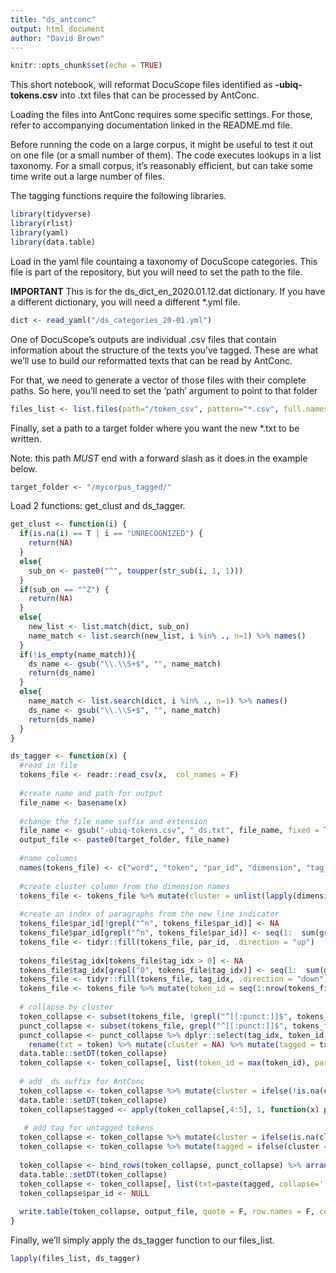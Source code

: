 ```yaml
---
title: "ds_antconc"
output: html_document
author: "David Brown"
---
```


```r
knitr::opts_chunk$set(echo = TRUE)
```

This short notebook, will reformat DocuScope files identified as **-ubiq-tokens.csv** into .txt files that can be processed by AntConc.

Loading the files into AntConc requires some specific settings. For those, refer to accompanying documentation linked in the README.md file.

Before running the code on a large corpus, it might be useful to test it out on one file (or a small number of them). The code executes lookups in a list taxonomy. For a small corpus, it's reasonably efficient, but can take some time write out a large number of files.

The tagging functions require the following libraries.

```r
library(tidyverse)
library(rlist)
library(yaml)
library(data.table)
```

Load in the yaml file countaing a taxonomy of DocuScope categories. This file is part of the repository, but you will need to set the path to the file.

**IMPORTANT** This is for the ds_dict_en_2020.01.12.dat dictionary. If you have a different dictionary, you will need a different *.yml file.

```r
dict <- read_yaml("/ds_categories_20-01.yml")
```

One of DocuScope's outputs are individual .csv files that contain information about the structure of the texts you've tagged. These are what we'll use to build our reformatted texts that can be read by AntConc.

For that, we need to generate a vector of those files with their complete paths. So here, you'll need to set the 'path' argument to point to that folder

```r
files_list <- list.files(path="/token_csv", pattern="*.csv", full.names=TRUE, recursive=FALSE)
```

Finally, set a path to a target folder where you want the new *.txt to be written.

Note: this path *MUST* end with a forward slash as it does in the example below.

```r
target_folder <- "/mycorpus_tagged/"
```

Load 2 functions: get_clust and ds_tagger.

```r
get_clust <- function(i) {
  if(is.na(i) == T | i == "UNRECOGNIZED") {
    return(NA)
  }
  else{
    sub_on <- paste0("^", toupper(str_sub(i, 1, 1)))
  }
  if(sub_on == "^Z") {
    return(NA)
  }
  else{
    new_list <- list.match(dict, sub_on)
    name_match <- list.search(new_list, i %in% ., n=1) %>% names()
  }
  if(!is_empty(name_match)){
    ds_name <- gsub("\\.\\S+$", "", name_match)
    return(ds_name)
  }
  else{
    name_match <- list.search(dict, i %in% ., n=1) %>% names()
    ds_name <- gsub("\\.\\S+$", "", name_match)
    return(ds_name)
  }
}

ds_tagger <- function(x) {
  #read in file
  tokens_file <- readr::read_csv(x,  col_names = F)
  
  #create name and path for output
  file_name <- basename(x)
  
  #change the file name suffix and extension
  file_name <- gsub("-ubiq-tokens.csv", "_ds.txt", file_name, fixed = T)
  output_file <- paste0(target_folder, file_name)
  
  #name columns
  names(tokens_file) <- c("word", "token", "par_id", "dimension", "tag_idx")
  
  #create cluster column from the dimension names
  tokens_file <- tokens_file %>% mutate(cluster = unlist(lapply(dimension, get_clust)))
  
  #create an index of paragraphs from the new line indicator
  tokens_file$par_id[!grepl("^n", tokens_file$par_id)] <- NA
  tokens_file$par_id[grepl("^n", tokens_file$par_id)] <- seq(1:  sum(grepl("^n", tokens_file$par_id)))
  tokens_file <- tidyr::fill(tokens_file, par_id, .direction = "up")
  
  tokens_file$tag_idx[tokens_file$tag_idx > 0] <- NA
  tokens_file$tag_idx[grepl("0", tokens_file$tag_idx)] <- seq(1:  sum(grepl("0", tokens_file$tag_idx)))
  tokens_file <- tidyr::fill(tokens_file, tag_idx, .direction = "down")
  tokens_file <- tokens_file %>% mutate(token_id = seq(1:nrow(tokens_file)))
  
  # collapse by cluster
  token_collapse <- subset(tokens_file, !grepl("^[[:punct:]]$", tokens_file$token))
  punct_collapse <- subset(tokens_file, grepl("^[[:punct:]]$", tokens_file$token))
  punct_collapse <- punct_collapse %>% dplyr::select(tag_idx, token_id, par_id, token, cluster) %>%
    rename(txt = token) %>% mutate(cluster = NA) %>% mutate(tagged = txt)
  data.table::setDT(token_collapse)
  token_collapse <- token_collapse[, list(token_id = max(token_id), par_id = unique(par_id), txt=paste(word, collapse='_'), cluster = unique(cluster)) , by = "tag_idx"]
  
  # add _ds suffix for AntConc
  token_collapse <- token_collapse %>% mutate(cluster = ifelse(!is.na(cluster), paste0(cluster, "_ds"), NA))
  data.table::setDT(token_collapse)
  token_collapse$tagged <- apply(token_collapse[,4:5], 1, function(x) paste(x[!is.na(x)], collapse = "$"))
  
   # add tag for untagged tokens
  token_collapse <- token_collapse %>% mutate(cluster = ifelse(is.na(cluster), "Untagged_ds", cluster))
  token_collapse <- token_collapse %>% mutate(tagged = ifelse(cluster == "Untagged_ds", paste0(token_collapse$tagged, "$Untagged_ds"), tagged))
 
  token_collapse <- bind_rows(token_collapse, punct_collapse) %>% arrange(token_id)
  data.table::setDT(token_collapse)
  token_collapse <- token_collapse[, list(txt=paste(tagged, collapse=' ')) , by = "par_id"]
  token_collapse$par_id <- NULL
  
  write.table(token_collapse, output_file, quote = F, row.names = F, col.names = F)
}
```

Finally, we'll simply apply the ds_tagger function to our files_list.

```r
lapply(files_list, ds_tagger)
```

